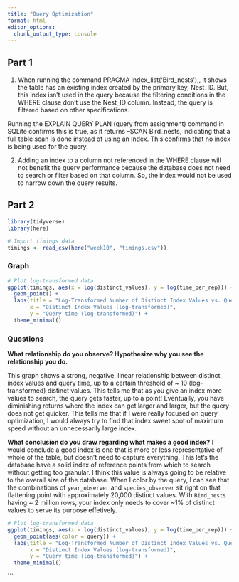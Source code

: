 ```yaml
---
title: "Query Optimization"
format: html
editor_options: 
  chunk_output_type: console
---
```

## Part 1

1. When running the command PRAGMA index_list('Bird_nests');, it shows  the table has an existing index created by the primary key, Nest_ID. But, this index isn't used in the query because the filtering conditions in the WHERE clause don't use the Nest_ID column. Instead, the query is filtered based on other specifications.

Running the EXPLAIN QUERY PLAN (query from assignment) command in SQLite confirms this is true, as it returns --SCAN Bird_nests, indicating that a full table scan is done instead of using an index. This confirms that no index is being used for the query.

2. Adding an index to a column not referenced in the WHERE clause will not benefit the query performance because the database does not need to search or filter based on that column. So, the index would not be used to narrow down the query results.

## Part 2
```r
library(tidyverse)
library(here)
```

```r
# Import timings data
timings <- read_csv(here("week10", "timings.csv"))
```

### Graph

```r
# Plot log-transformed data
ggplot(timings, aes(x = log(distinct_values), y = log(time_per_rep))) +
  geom_point() +
  labs(title = "Log-Transformed Number of Distinct Index Values vs. Query Time",
       x = "Distinct Index Values (log-transformed)",
       y = "Query time (log-transformed)") +
  theme_minimal()
```

### Questions

**What relationship do you observe? Hypothesize why you see the relationship you do.**

This graph shows a strong, negative, linear relationship between distinct index values and query time, up to a certain threshold of ~ 10 (log-transformed) distinct values. This tells me that as you give an index more values to search, the query gets faster, up to a point! Eventually, you have diminishing returns where the index can get larger and larger, but the query does not get quicker. This tells me that if I were really focused on query optimization, I would always try to find that index sweet spot of maximum speed without an unnecessarily large index.

**What conclusion do you draw regarding what makes a good index?**
I would conclude a good index is one that is more or less representative of whole of the table, but doesn't need to capture everything. This let's the database have a solid index of reference points from which to search without getting too granular. I think this value is always going to be relative to the overall size of the database. When I color by the query, I can see that the combinations of `year_observer` and `species_observer` sit right on that flattening point with approximately 20,000 distinct values. With `Bird_nests` having ~ 2 million rows, your index only needs to cover ~1% of distinct values to serve its purpose effetively. 

```r
# Plot log-transformed data
ggplot(timings, aes(x = log(distinct_values), y = log(time_per_rep))) +
  geom_point(aes(color = query)) +
  labs(title = "Log-Transformed Number of Distinct Index Values vs. Query Time",
       x = "Distinct Index Values (log-transformed)",
       y = "Query time (log-transformed)") +
  theme_minimal()
```
```

